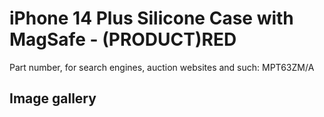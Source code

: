 
# iPhone 14 Plus Silicone Case with MagSafe - (PRODUCT)RED

Part number, for search engines, auction websites and such: MPT63ZM/A

## Image gallery

<div style={{ width: '100%', maxWidth: '768px' }}>
<GalleryComponent
    images={[
      {
        original: "/everysource/MPT63.webp",
        thumbnail: "/everypreview/MPT63.webp",
      },
      {
        original: "/everysource/MPT63_AV1.webp",
        thumbnail: "/everypreview/MPT63_AV1.webp",
      },
      {
        original: "/everysource/MPT63_AV2.webp",
        thumbnail: "/everypreview/MPT63_AV2.webp",
      },
      {
        original: "/everysource/MPT63_AV3.webp",
        thumbnail: "/everypreview/MPT63_AV3.webp",
      },
      {
        original: "/everysource/MPT63_AV4.webp",
        thumbnail: "/everypreview/MPT63_AV4.webp",
      },
      {
        original: "/everysource/MPT63_AV5.webp",
        thumbnail: "/everypreview/MPT63_AV5.webp",
      }
    ]}
  />
</div>